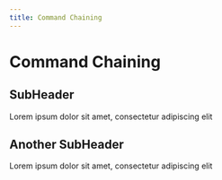 ```yaml
---
title: Command Chaining
---
```

# Command Chaining

## SubHeader
Lorem ipsum dolor sit amet, consectetur adipiscing elit

## Another SubHeader
Lorem ipsum dolor sit amet, consectetur adipiscing elit